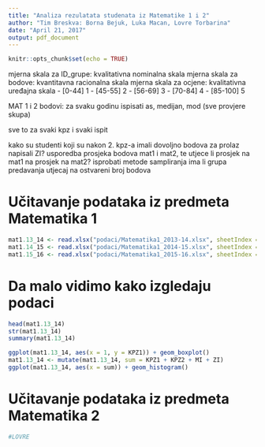 ---
title: "Analiza rezulatata studenata iz Matematike 1 i 2"
author: "Tim Breskva: Borna Bejuk, Luka Macan, Lovre Torbarina"
date: "April 21, 2017"
output: pdf_document
---

```{r setup, include=FALSE}
knitr::opts_chunk$set(echo = TRUE)
```


 mjerna skala za ID_grupe: kvalitativna nominalna skala
 mjerna skala za bodove: kvantitavna racionalna skala
 mjerna skala za ocjene: kvalitativna uređajna skala
         - [0-44] 1
         - [45-55] 2
         - [56-69] 3
         - [70-84] 4
         - [85-100] 5
  

 MAT 1 i 2
 bodovi:
 za svaku godinu ispisati as, medijan, mod (sve provjere skupa)
 
 sve to za svaki kpz i svaki ispit
 
 
 kako su studenti koji su nakon 2. kpz-a imali dovoljno bodova za prolaz napisali ZI?
 usporedba prosjeka bodova mat1 i mat2, te utjece li prosjek na mat1 na prosjek na mat2?
 isprobati metode sampliranja
 ima li grupa predavanja utjecaj na ostvareni broj bodova

# Učitavanje podataka iz predmeta Matematika 1
```{r}
mat1.13_14 <- read.xlsx("podaci/Matematika1_2013-14.xlsx", sheetIndex = 1, rowIndex = 2:766)
mat1.14_15 <- read.xlsx("podaci/Matematika1_2014-15.xlsx", sheetIndex = 1, rowIndex = 2:844)
mat1.15_16 <- read.xlsx("podaci/Matematika1_2015-16.xlsx", sheetIndex = 1, rowIndex = 2:749)
```
# Da malo vidimo kako izgledaju podaci
```{r}
head(mat1.13_14)
str(mat1.13_14)
summary(mat1.13_14)
```
```{r}
ggplot(mat1.13_14, aes(x = 1, y = KPZ1)) + geom_boxplot()
mat1.13_14 <- mutate(mat1.13_14, sum = KPZ1 + KPZ2 + MI + ZI)
ggplot(mat1.13_14, aes(x = sum)) + geom_histogram()
```

# Učitavanje podataka iz predmeta Matematika 2
```{r}
#LOVRE
```
